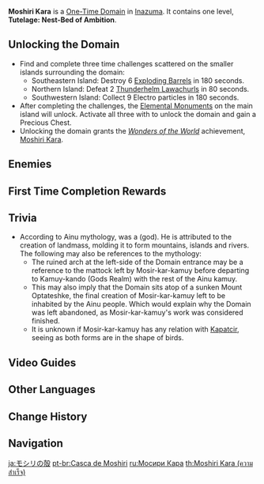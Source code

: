 {{Domain Infobox
|image        = Domain Moshiri Kara.png
|type         = One-Time
|description  = A mansion that was set up somewhere outside the Sea of Fog. No one knows who built this place, but it seems clear that it is now nothing but a den of ravenous wolves.
|region       = Inazuma
|area         = Tsurumi Island
|subarea      = 
|requiredAR   = 40
|recLevel     = 
|recElements  = Electro, Geo
}}
{{Description|This masterless mansion has become the haunt of monsters from the rift. Defeat them all and obtain the treasures within.|Tutelage: Nest-Bed of Ambition}}
'''Moshiri Kara''' is a [[One-Time Domain]] in [[Inazuma]]. It contains one level, '''Tutelage: Nest-Bed of Ambition'''.

==Unlocking the Domain==
*Find and complete three time challenges scattered on the smaller islands surrounding the domain:
**Southeastern Island: Destroy 6 [[Exploding Barrel]]s in 180 seconds.
**Northern Island: Defeat 2 [[Thunderhelm Lawachurl]]s in 80 seconds.
**Southwestern Island: Collect 9 Electro particles in 180 seconds.
*After completing the challenges, the [[Elemental Monument]]s on the main island will unlock. Activate all three with {{Electro}} to unlock the domain and gain a Precious Chest.
*Unlocking the domain grants the ''[[Wonders of the World]]'' achievement, [[Moshiri Kara (Achievement)|Moshiri Kara]].

==Enemies==
{{Domain Enemies
|name1=Tutelage: Nest-Bed of Ambition
|target1=Defeat 22 opponents.
|enemies1=Thundercraven Rifthound Whelp*7;Thundercraven Rifthound*2;Rockfond Rifthound Whelp*7;Rockfond Rifthound*2;Blazing Axe Mitachurl*2;Rock Shieldwall Mitachurl*2
}}

==First Time Completion Rewards==
{{Card|Primogem|40}}
{{Card|Adventure EXP|500}}
{{Card|Electro Sigil|5}}
{{Card|Entangling Bloom|1|rarity=5}}
{{Card|Guide to Elegance|2}}
{{Card|Hero's Wit|3}}
{{Card|Mystic Enhancement Ore|5}}
{{Card|Mora|30,000}}

==Trivia==
* According to Ainu mythology, {{Lang|Mosir-kar-kamuy|ain=モシㇼカㇻカムィ}} was a {{W|kamuy}} (god). He is attributed to the creation of landmass, molding it to form mountains, islands and rivers. The following may also be references to the mythology:
**The ruined arch at the left-side of the Domain entrance may be a reference to the mattock left by Mosir-kar-kamuy before departing to Kamuy-kando (Gods Realm) with the rest of the Ainu kamuy.
**This may also imply that the Domain sits atop of a sunken Mount Optateshke, the final creation of Mosir-kar-kamuy left to be inhabited by the Ainu people. Which would explain why the Domain was left abandoned, as Mosir-kar-kamuy's work was considered finished.
**It is unknown if Mosir-kar-kamuy has any relation with [[Kapatcir]], seeing as both forms are in the shape of birds.

==Video Guides==
{{EVT
|video1   = https://youtu.be/ce5lQ1h-oBw
|caption1 = Unlock Guide
}}

==Other Languages==
{{Other Languages
|en      = Moshiri Kara
|zhs     = 茂知之壳
|zhs_rm  = Màozhī zhī Ké
|zht     = 茂知之殼
|zht_rm  = Màozhī zhī Ké
|zh_tl   = Shell of Moshiri
|ja      = モシリの殻
|ja_rm   = Moshiri no Kara
|ja_tl   = Shell of Moshiri
|ko      = 모시리의 껍데기
|ko_rm   = Mosiri-ui Kkeopdegi
|ko_tl   = Shell of Moshiri
|es      = Refugio Moshiri
|es_tl   = Moshiri Refuge
|fr      = Moshiri Kara
|ru      = Мосири Кара
|th      = Moshiri Kara
|vi      = Moshiri Kara
|de      = Moshiri-Schale
|de_tl   = Moshiri Shell
|id      = Moshiri Kara
|pt      = Casca de Moshiri
|pt_tl   = 
|tr      = Moshiri Kara
|it      = Moshiri Kara
}}

==Change History==
{{Change History|2.2}}

==Navigation==
{{Domain Navbox|Permanent}}

[[ja:モシリの殻]]
[[pt-br:Casca de Moshiri]]
[[ru:Мосири Кара]]
[[th:Moshiri Kara (ความสำเร็จ)]]